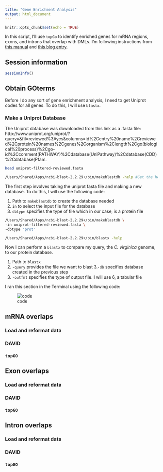 ```yaml
---
title: "Gene Enrichment Analysis"
output: html_document
---
```


```r
knitr::opts_chunk$set(echo = TRUE)
```

In this script, I'll use `topGo` to identify enriched genes for mRNA regions, exons, and introns that overlap with DMLs. I'm following instructions from [this manual](https://bioconductor.riken.jp/packages/3.3/bioc/vignettes/topGO/inst/doc/topGO.pdf) and [this blog entry](http://avrilomics.blogspot.com/2015/07/using-topgo-to-test-for-go-term.html).

## Session information

```r
sessionInfo()
```

## Obtain GOterms

Before I do any sort of gene enrichment analysis, I need to get Uniprot codes for all genes. To do this, I will use `blastx`.

### Make a Uniprot Database

The Uniprot database was downloaded from this link as a .fasta file: http://www.uniprot.org/uniprot/?query=&fil=reviewed%3Ayes&columns=id%2Centry%20name%2Creviewed%2Cprotein%20names%2Cgenes%2Corganism%2Clength%2Cgo(biological%20process)%2Cgo-id%2Ccomment(PATHWAY)%2Cdatabase(UniPathway)%2Cdatabase(CDD)%2Cdatabase(Pfam.

```bash
head uniprot-filtered-reviewed.fasta
```

```bash
/Users/Shared/Apps/ncbi-blast-2.2.29+/bin/makeblastdb -help #Get the help menu
```

The first step involves taking the uniprot fasta file and making a new database. To do this, I will use the following code:

1. Path to `makeblastdb` to create the database needed
2. `in` to select the input file for the database
3. `dbtype` specifies the type of file which in our case, is a protein file

```bash
/Users/Shared/Apps/ncbi-blast-2.2.29+/bin/makeblastdb \
-in uniprot-filtered-reviewed.fasta \
-dbtype 'prot'
```

```bash
/Users/Shared/Apps/ncbi-blast-2.2.29+/bin/blastx -help
```

Now I can perform a `blastx` to compare my query, the *C. virginica* genome, to our protein database.

1. Path to `blastx`
2. `-query` provides the file we want to blast
3.`-db` specifies database created in the previous step
4. `-outfmt` specifies the type of output file. I will use 6, a tabular file

I ran this section in the Terminal using the following code:

![code](https://raw.githubusercontent.com/RobertsLab/project-virginica-oa/master/images/Lab-Notebook/2018-06-19-blastx-Code-in-Terminal.png)

## mRNA overlaps

### Load and reformat data

### DAVID

### `topGO`

## Exon overlaps

### Load and reformat data

### DAVID

### `topGO`

## Intron overlaps

### Load and reformat data

### DAVID

### `topGO`